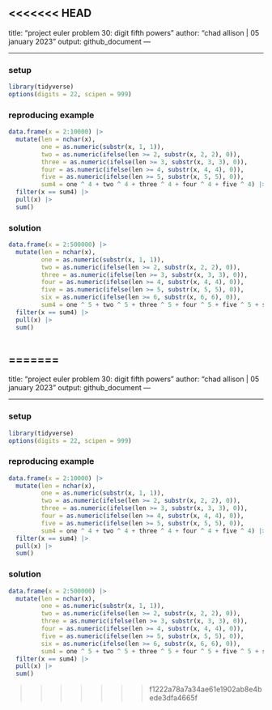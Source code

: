 <<<<<<< HEAD
---
title: "project euler problem 30: digit fifth powers"
author: "chad allison | 05 january 2023"
output: github_document
---

___

### setup

```r
library(tidyverse)
options(digits = 22, scipen = 999)
```

### reproducing example

```r
data.frame(x = 2:10000) |>
  mutate(len = nchar(x),
         one = as.numeric(substr(x, 1, 1)),
         two = as.numeric(ifelse(len >= 2, substr(x, 2, 2), 0)),
         three = as.numeric(ifelse(len >= 3, substr(x, 3, 3), 0)),
         four = as.numeric(ifelse(len >= 4, substr(x, 4, 4), 0)),
         five = as.numeric(ifelse(len >= 5, substr(x, 5, 5), 0)),
         sum4 = one ^ 4 + two ^ 4 + three ^ 4 + four ^ 4 + five ^ 4) |>
  filter(x == sum4) |>
  pull(x) |>
  sum()
```

### solution

```r
data.frame(x = 2:500000) |>
  mutate(len = nchar(x),
         one = as.numeric(substr(x, 1, 1)),
         two = as.numeric(ifelse(len >= 2, substr(x, 2, 2), 0)),
         three = as.numeric(ifelse(len >= 3, substr(x, 3, 3), 0)),
         four = as.numeric(ifelse(len >= 4, substr(x, 4, 4), 0)),
         five = as.numeric(ifelse(len >= 5, substr(x, 5, 5), 0)),
         six = as.numeric(ifelse(len >= 6, substr(x, 6, 6), 0)),
         sum4 = one ^ 5 + two ^ 5 + three ^ 5 + four ^ 5 + five ^ 5 + six ^ 5) |>
  filter(x == sum4) |>
  pull(x) |>
  sum()
```








```r

```







































































=======
---
title: "project euler problem 30: digit fifth powers"
author: "chad allison | 05 january 2023"
output: github_document
---

___

### setup

```r
library(tidyverse)
options(digits = 22, scipen = 999)
```

### reproducing example

```r
data.frame(x = 2:10000) |>
  mutate(len = nchar(x),
         one = as.numeric(substr(x, 1, 1)),
         two = as.numeric(ifelse(len >= 2, substr(x, 2, 2), 0)),
         three = as.numeric(ifelse(len >= 3, substr(x, 3, 3), 0)),
         four = as.numeric(ifelse(len >= 4, substr(x, 4, 4), 0)),
         five = as.numeric(ifelse(len >= 5, substr(x, 5, 5), 0)),
         sum4 = one ^ 4 + two ^ 4 + three ^ 4 + four ^ 4 + five ^ 4) |>
  filter(x == sum4) |>
  pull(x) |>
  sum()
```

### solution

```r
data.frame(x = 2:500000) |>
  mutate(len = nchar(x),
         one = as.numeric(substr(x, 1, 1)),
         two = as.numeric(ifelse(len >= 2, substr(x, 2, 2), 0)),
         three = as.numeric(ifelse(len >= 3, substr(x, 3, 3), 0)),
         four = as.numeric(ifelse(len >= 4, substr(x, 4, 4), 0)),
         five = as.numeric(ifelse(len >= 5, substr(x, 5, 5), 0)),
         six = as.numeric(ifelse(len >= 6, substr(x, 6, 6), 0)),
         sum4 = one ^ 5 + two ^ 5 + three ^ 5 + four ^ 5 + five ^ 5 + six ^ 5) |>
  filter(x == sum4) |>
  pull(x) |>
  sum()
```















































































>>>>>>> f1222a78a7a34ae61e1902ab8e4bede3dfa4665f
